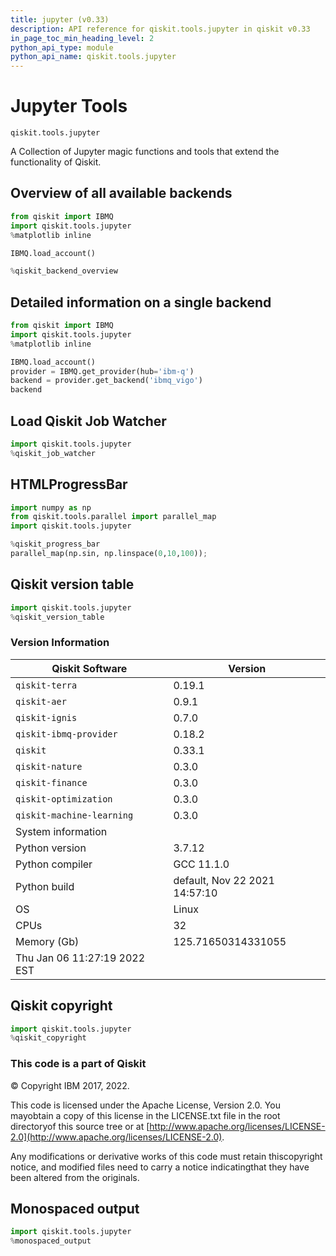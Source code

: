 ```yaml
---
title: jupyter (v0.33)
description: API reference for qiskit.tools.jupyter in qiskit v0.33
in_page_toc_min_heading_level: 2
python_api_type: module
python_api_name: qiskit.tools.jupyter
---
```


<span id="module-qiskit.tools.jupyter" />

<span id="qiskit-tools-jupyter" />

<span id="jupyter-tools-qiskit-tools-jupyter" />

# Jupyter Tools

`qiskit.tools.jupyter`

A Collection of Jupyter magic functions and tools that extend the functionality of Qiskit.

## Overview of all available backends

```python
from qiskit import IBMQ
import qiskit.tools.jupyter
%matplotlib inline

IBMQ.load_account()

%qiskit_backend_overview
```

## Detailed information on a single backend

```python
from qiskit import IBMQ
import qiskit.tools.jupyter
%matplotlib inline

IBMQ.load_account()
provider = IBMQ.get_provider(hub='ibm-q')
backend = provider.get_backend('ibmq_vigo')
backend
```

## Load Qiskit Job Watcher

```python
import qiskit.tools.jupyter
%qiskit_job_watcher
```

## HTMLProgressBar

```python
import numpy as np
from qiskit.tools.parallel import parallel_map
import qiskit.tools.jupyter

%qiskit_progress_bar
parallel_map(np.sin, np.linspace(0,10,100));
```

## Qiskit version table

```python
import qiskit.tools.jupyter
%qiskit_version_table
```

### Version Information

| Qiskit Software              | Version                       |
| ---------------------------- | ----------------------------- |
| `qiskit-terra`               | 0.19.1                        |
| `qiskit-aer`                 | 0.9.1                         |
| `qiskit-ignis`               | 0.7.0                         |
| `qiskit-ibmq-provider`       | 0.18.2                        |
| `qiskit`                     | 0.33.1                        |
| `qiskit-nature`              | 0.3.0                         |
| `qiskit-finance`             | 0.3.0                         |
| `qiskit-optimization`        | 0.3.0                         |
| `qiskit-machine-learning`    | 0.3.0                         |
| System information           |                               |
| Python version               | 3.7.12                        |
| Python compiler              | GCC 11.1.0                    |
| Python build                 | default, Nov 22 2021 14:57:10 |
| OS                           | Linux                         |
| CPUs                         | 32                            |
| Memory (Gb)                  | 125.71650314331055            |
| Thu Jan 06 11:27:19 2022 EST |                               |

## Qiskit copyright

```python
import qiskit.tools.jupyter
%qiskit_copyright
```

### This code is a part of Qiskit

© Copyright IBM 2017, 2022.

This code is licensed under the Apache License, Version 2.0. You mayobtain a copy of this license in the LICENSE.txt file in the root directoryof this source tree or at [http://www.apache.org/licenses/LICENSE-2.0](http://www.apache.org/licenses/LICENSE-2.0).

Any modifications or derivative works of this code must retain thiscopyright notice, and modified files need to carry a notice indicatingthat they have been altered from the originals.

## Monospaced output

```python
import qiskit.tools.jupyter
%monospaced_output
```

